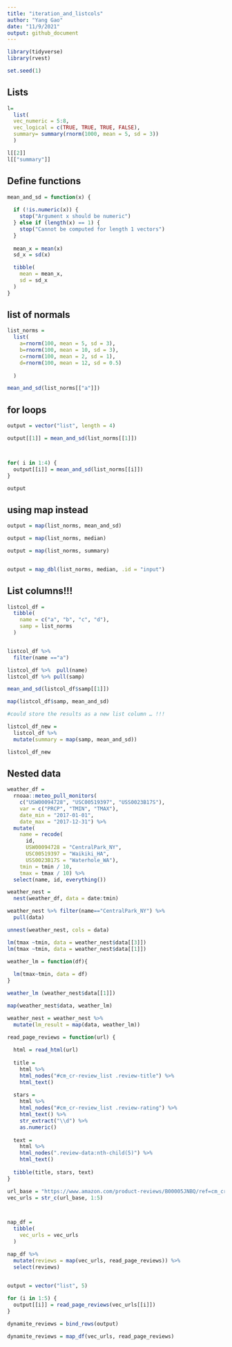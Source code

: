 ```yaml
---
title: "iteration_and_listcols"
author: "Yang Gao"
date: "11/9/2021"
output: github_document
---
```


```r
library(tidyverse)
library(rvest)

set.seed(1)
```


## Lists 
```r
l=
  list(
  vec_numeric = 5:8,
  vec_logical = c(TRUE, TRUE, TRUE, FALSE),
  summary= summary(rnorm(1000, mean = 5, sd = 3))
  )

l[[2]]
l[["summary"]]
```

## Define functions
```r
mean_and_sd = function(x) {
  
  if (!is.numeric(x)) {
    stop("Argument x should be numeric")
  } else if (length(x) == 1) {
    stop("Cannot be computed for length 1 vectors")
  }
  
  mean_x = mean(x)
  sd_x = sd(x)

  tibble(
    mean = mean_x, 
    sd = sd_x
  )
}
```

## list of normals
```r
list_norms = 
  list(
    a=rnorm(100, mean = 5, sd = 3),
    b=rnorm(100, mean = 10, sd = 3),
    c=rnorm(100, mean = 2, sd = 1),
    d=rnorm(100, mean = 12, sd = 0.5)
    
  )

mean_and_sd(list_norms[["a"]])

```


## for loops

```r
output = vector("list", length = 4)

output[[1]] = mean_and_sd(list_norms[[1]])



for( i in 1:4) {
  output[[i]] = mean_and_sd(list_norms[[i]])
}

output
```

## using map instead

```r
output = map(list_norms, mean_and_sd)

output = map(list_norms, median)

output = map(list_norms, summary)


output = map_dbl(list_norms, median, .id = "input")
```

## List columns!!!
```r
listcol_df = 
  tibble(
    name = c("a", "b", "c", "d"),
    samp = list_norms
  )


listcol_df %>% 
  filter(name =="a")

listcol_df %>%  pull(name)
listcol_df %>% pull(samp)

mean_and_sd(listcol_df$samp[[1]])

map(listcol_df$samp, mean_and_sd)

#could store the results as a new list column … !!!

listcol_df_new = 
  listcol_df %>% 
  mutate(summary = map(samp, mean_and_sd))

listcol_df_new

```

## Nested data

```r
weather_df = 
  rnoaa::meteo_pull_monitors(
    c("USW00094728", "USC00519397", "USS0023B17S"),
    var = c("PRCP", "TMIN", "TMAX"), 
    date_min = "2017-01-01",
    date_max = "2017-12-31") %>%
  mutate(
    name = recode(
      id, 
      USW00094728 = "CentralPark_NY", 
      USC00519397 = "Waikiki_HA",
      USS0023B17S = "Waterhole_WA"),
    tmin = tmin / 10,
    tmax = tmax / 10) %>%
  select(name, id, everything())
```

```r
weather_nest = 
  nest(weather_df, data = date:tmin)

weather_nest %>% filter(name=="CentralPark_NY") %>% 
  pull(data)

unnest(weather_nest, cols = data)
```


```r
lm(tmax ~tmin, data = weather_nest$data[[3]])
lm(tmax ~tmin, data = weather_nest$data[[1]])
```


```r
weather_lm = function(df){
  
  lm(tmax~tmin, data = df)
}

weather_lm (weather_nest$data[[1]])

map(weather_nest$data, weather_lm)

weather_nest = weather_nest %>% 
  mutate(lm_result = map(data, weather_lm))
```

```r
read_page_reviews = function(url) {
  
  html = read_html(url)
  
  title = 
    html %>%
    html_nodes("#cm_cr-review_list .review-title") %>%
    html_text()
  
  stars = 
    html %>%
    html_nodes("#cm_cr-review_list .review-rating") %>%
    html_text() %>%
    str_extract("\\d") %>%
    as.numeric()
  
  text = 
    html %>%
    html_nodes(".review-data:nth-child(5)") %>%
    html_text()
  
  tibble(title, stars, text)
}
```


```r
url_base = "https://www.amazon.com/product-reviews/B00005JNBQ/ref=cm_cr_arp_d_viewopt_rvwer?ie=UTF8&reviewerType=avp_only_reviews&sortBy=recent&pageNumber="
vec_urls = str_c(url_base, 1:5)



nap_df = 
  tibble(
    vec_urls = vec_urls
  )

nap_df %>% 
  mutate(reviews = map(vec_urls, read_page_reviews)) %>% 
  select(reviews)
 


```

```r
output = vector("list", 5)

for (i in 1:5) {
  output[[i]] = read_page_reviews(vec_urls[[i]])
}

dynamite_reviews = bind_rows(output)

dynamite_reviews = map_df(vec_urls, read_page_reviews)
```

